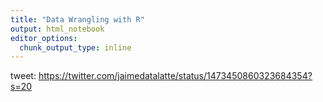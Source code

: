 ```yaml
---
title: "Data Wrangling with R"
output: html_notebook
editor_options: 
  chunk_output_type: inline
---
```


tweet: <https://twitter.com/jaimedatalatte/status/1473450860323684354?s=20>
